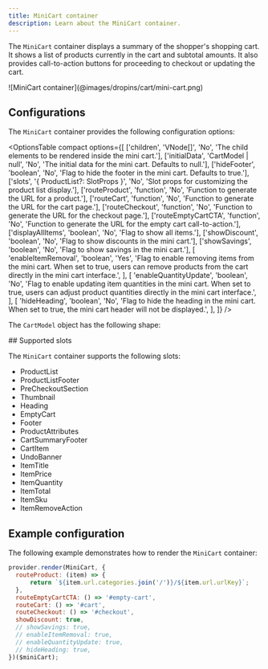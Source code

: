 ```yaml
---
title: MiniCart container
description: Learn about the MiniCart container.
---
```



The `MiniCart` container displays a summary of the shopper's shopping cart. It shows a list of products currently in the cart and subtotal amounts. It also provides call-to-action buttons for proceeding to checkout or updating the cart.

<Diagram caption="MiniCart container">
  ![MiniCart container](@images/dropins/cart/mini-cart.png)
</Diagram>

## Configurations

The `MiniCart` container provides the following configuration options:

<OptionsTable
  compact
  options={[
    ['children', 'VNode[]', 'No', 'The child elements to be rendered inside the mini cart.'],
    ['initialData', 'CartModel | null', 'No', 'The initial data for the mini cart. Defaults to null.'],
    ['hideFooter', 'boolean', 'No', 'Flag to hide the footer in the mini cart. Defaults to true.'],['slots', '{ ProductList?: SlotProps }', 'No', 'Slot props for customizing the product list display.'],
    ['routeProduct', 'function', 'No', 'Function to generate the URL for a product.'],
    ['routeCart', 'function', 'No', 'Function to generate the URL for the cart page.'],
    ['routeCheckout', 'function', 'No', 'Function to generate the URL for the checkout page.'],
    ['routeEmptyCartCTA', 'function', 'No', 'Function to generate the URL for the empty cart call-to-action.'],
    ['displayAllItems', 'boolean', 'No', 'Flag to show all items.'],
    ['showDiscount', 'boolean', 'No', 'Flag to show discounts in the mini cart.'],
    ['showSavings', 'boolean', 'No', 'Flag to show savings in the mini cart.'],
    [
      'enableItemRemoval',
      'boolean',
      'Yes',
      'Flag to enable removing items from the mini cart. When set to true, users can remove products from the cart directly in the mini cart interface.',
    ],
    [
      'enableQuantityUpdate',
      'boolean',
      'No',
      'Flag to enable updating item quantities in the mini cart. When set to true, users can adjust product quantities directly in the mini cart interface.',
    ],
    [
      'hideHeading',
      'boolean',
      'No',
      'Flag to hide the heading in the mini cart. When set to true, the mini cart header will not be displayed.',
    ],
  ]}
/>

The `CartModel` object has the following shape:

<CodeInclude code={cartModel} lang="ts" frame="none" />
## Supported slots

The `MiniCart` container supports the following slots:

* ProductList
* ProductListFooter
* PreCheckoutSection
* Thumbnail
* Heading
* EmptyCart
* Footer
* ProductAttributes
* CartSummaryFooter
* CartItem
* UndoBanner
* ItemTitle
* ItemPrice
* ItemQuantity
* ItemTotal
* ItemSku
* ItemRemoveAction

## Example configuration

The following example demonstrates how to render the `MiniCart` container:

```javascript
provider.render(MiniCart, {
  routeProduct: (item) => {
      return `${item.url.categories.join('/')}/${item.url.urlKey}`;
  },
  routeEmptyCartCTA: () => '#empty-cart',
  routeCart: () => '#cart',
  routeCheckout: () => '#checkout',
  showDiscount: true,
  // showSavings: true,
  // enableItemRemoval: true,
  // enableQuantityUpdate: true,
  // hideHeading: true,
})($miniCart);
```